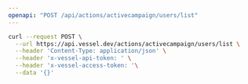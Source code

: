 ```yaml
---
openapi: "POST /api/actions/activecampaign/users/list"
---
```


<RequestExample>

```bash Request
curl --request POST \
  --url https://api.vessel.dev/actions/activecampaign/users/list \
  --header 'Content-Type: application/json' \
  --header 'x-vessel-api-token: ' \
  --header 'x-vessel-access-token: '\
  --data '{}'
```

</RequestExample>
